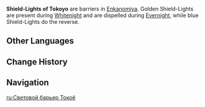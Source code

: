 {{Terminology Infobox
|image  = Shield-Lights of Tokoyo.png
|type   = Exploration
|region = Inazuma
|area   = Enkanomiya
}}
'''Shield-Lights of Tokoyo''' are barriers in [[Enkanomiya]]. Golden Shield-Lights are present during [[Whitenight]] and are dispelled during [[Evernight]], while blue Shield-Lights do the reverse.

==Other Languages==
{{Other Languages
|en      = Shield-Light of Tokoyo
|zhs     = 常世光障
|zhs_rm  = Chángshì Guāngzhàng
|zht     = 常世光障
|zht_rm  = Chángshì Guāngzhàng
|zh_tl   = Tokoyo Light Barrier
|ja      = 常世光障壁
|ja_rm   = Tokoyo Koushouheki{{Assumed}}
|ja_tl   = Tokoyo Light Barrier
|ko      = {{tt|영원|永遠}}의 빛 {{tt|장막|帳幕}}
|ko_rm   = Yeong'won-ui Bit Jangmak
|ko_tl   = Light Barrier of Eternity
|es      = Barrera de luz de Tokoyo
|es_tl   = Light Barrier of Tokoyo
|fr      = Barrière lumineuse de Tokoyo
|fr_tl   = Luminous Barrier of Tokoyo
|ru      = Световой барьер Токоё
|ru_tl   = Light Barrier of Tokoyo
|th      = Shield-Light of Tokoyo
|vi      = Lá Chắn Ánh Sáng
|vi_tl   = 
|de      = Lichtschild von Tokoyo
|de_tl   = Light-Shield of Tokoyo
|id      = Perisai Cahaya Tokoyo
|id_tl   = Tokoyo Light Shield
|pt      = Barreira de Luz de Tokoyo
|pt_tl   = 
|tr      = Tokoyo'nun Kalkan Işığı
|tr_tl   = 
|it      = Barriera di luce di Tokoyo
|it_tl   = 
}}

==Change History==
{{Change History|2.4}}

==Navigation==
{{Exploration Navbox|Inazuma}}

[[ru:Световой барьер Токоё]]